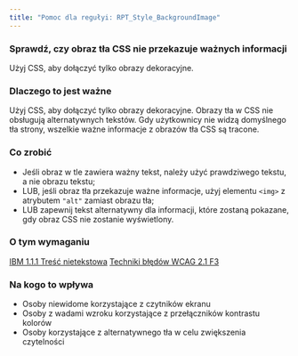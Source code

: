 ```yaml
---
title: "Pomoc dla regułyi: RPT_Style_BackgroundImage"
---
```


<div className="toolHelp">
<Row>
<Column colLg={16} colMd={8} colSm={4} className="toolHead">

### Sprawdź, czy obraz tła CSS nie przekazuje ważnych informacji

<div id="locLevel"></div>

Użyj CSS, aby dołączyć tylko obrazy dekoracyjne.

</Column>
</Row>
<Row>
<Column colLg={11} colMd={5} colSm={4} className="toolMain">

### Dlaczego to jest ważne

Użyj CSS, aby dołączyć tylko obrazy dekoracyjne. Obrazy tła w CSS nie obsługują alternatywnych tekstów. Gdy użytkownicy nie widzą domyślnego tła strony, wszelkie ważne informacje z obrazów tła CSS są tracone.

<div id="locSnippet"></div>

### Co zrobić

* Jeśli obraz w tle zawiera ważny tekst, należy użyć prawdziwego tekstu, a nie obrazu tekstu;
* LUB, jeśli obraz tła przekazuje ważne informacje, użyj elementu `<img>` z atrybutem `"alt"` zamiast obrazu tła;
* LUB zapewnij tekst alternatywny dla informacji, które zostaną pokazane, gdy obraz CSS nie zostanie wyświetlony.

</Column>
<Column colLg={5} colMd={3} colSm={4} className="toolLeft">

### O tym wymaganiu

[IBM 1.1.1 Treść nietekstowa](https://www.ibm.com/able/guidelines/ci162/non_text_content.html)
[Techniki błędów WCAG 2.1 F3](https://www.w3.org/WAI/WCAG21/Techniques/failures/F3)

### Na kogo to wpływa

* Osoby niewidome korzystające z czytników ekranu
* Osoby z wadami wzroku korzystające z przełączników kontrastu kolorów
* Osoby korzystające z alternatywnego tła w celu zwiększenia czytelności

</Column>
</Row>
</div>

